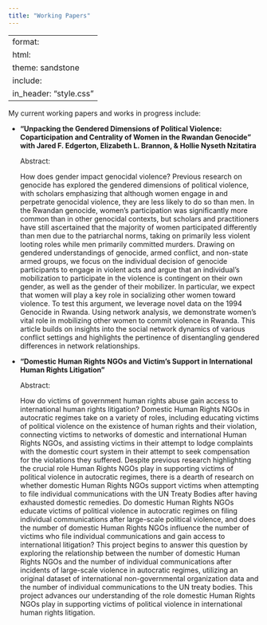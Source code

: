 ```yaml
---
title: "Working Papers"
---
```


---
format: 
  html:
    theme: sandstone
    include:
      in_header: "style.css"
---

::: workingpapers-text
My current working papers and works in progress include:

-   **“Unpacking the Gendered Dimensions of Political Violence: Coparticipation and Centrality of Women in the Rwandan Genocide” with Jared F. Edgerton, Elizabeth L. Brannon, & Hollie Nyseth Nzitatira**

    Abstract:

    How does gender impact genocidal violence? Previous research on genocide has explored the gendered dimensions of political violence, with scholars emphasizing that although women engage in and perpetrate genocidal violence, they are less likely to do so than men. In the Rwandan genocide, women’s participation was significantly more common than in other genocidal contexts, but scholars and practitioners have still ascertained that the majority of women participated differently than men due to the patriarchal norms, taking on primarily less violent looting roles while men primarily committed murders. Drawing on gendered understandings of genocide, armed conflict, and non-state armed groups, we focus on the individual decision of genocide participants to engage in violent acts and argue that an individual’s mobilization to participate in the violence is contingent on their own gender, as well as the gender of their mobilizer. In particular, we expect that women will play a key role in socializing other women toward violence. To test this argument, we leverage novel data on the 1994 Genocide in Rwanda. Using network analysis, we demonstrate women’s vital role in mobilizing other women to commit violence in Rwanda. This article builds on insights into the social network dynamics of various conflict settings and highlights the pertinence of disentangling gendered differences in network relationships.

-   **“Domestic Human Rights NGOs and Victim's Support in International Human Rights Litigation”**

    Abstract:

    How do victims of government human rights abuse gain access to international human rights litigation? Domestic Human Rights NGOs in autocratic regimes take on a variety of roles, including educating victims of political violence on the existence of human rights and their violation, connecting victims to networks of domestic and international Human Rights NGOs, and assisting victims in their attempt to lodge complaints with the domestic court system in their attempt to seek compensation for the violations they suffered. Despite previous research highlighting the crucial role Human Rights NGOs play in supporting victims of political violence in autocratic regimes, there is a dearth of research on whether domestic Human Rights NGOs support victims when attempting to file individual communications with the UN Treaty Bodies after having exhausted domestic remedies. Do domestic Human Rights NGOs educate victims of political violence in autocratic regimes on filing individual communications after large-scale political violence, and does the number of domestic Human Rights NGOs influence the number of victims who file individual communications and gain access to international litigation? This project begins to answer this question by exploring the relationship between the number of domestic Human Rights NGOs and the number of individual communications after incidents of large-scale violence in autocratic regimes, utilizing an original dataset of international non-governmental organization data and the number of individual communications to the UN treaty bodies. This project advances our understanding of the role domestic Human Rights NGOs play in supporting victims of political violence in international human rights litigation.

:::
